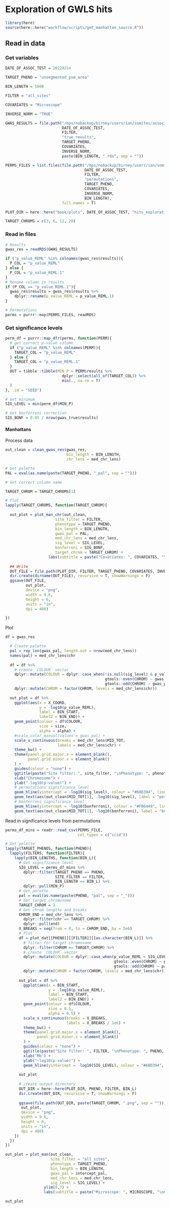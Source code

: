 # Exploration of GWLS hits

```r
library(here)
source(here::here("workflow/scripts/get_manhattan_source.R"))
```

## Read in data

### Get variables
```r
DATE_OF_ASSOC_TEST = 20220214

TARGET_PHENO = "unsegmented_psm_area"

BIN_LENGTH = 5000 

FILTER = "all_sites"

COVARIATES = "Microscope"

INVERSE_NORM = "TRUE"

GWAS_RESULTS = file.path("/hps/nobackup/birney/users/ian/somites/association_testing",
                         DATE_OF_ASSOC_TEST,
                         FILTER,
                         "true_results",
                         TARGET_PHENO,
                         COVARIATES,
                         INVERSE_NORM,
                         paste(BIN_LENGTH, ".rds", sep = ""))

PERMS_FILES = list.files(file.path("/hps/nobackup/birney/users/ian/somites/association_testing",
                                   DATE_OF_ASSOC_TEST,
                                   FILTER,
                                   "permutations",
                                   TARGET_PHENO,
                                   COVARIATES,
                                   INVERSE_NORM,
                                   BIN_LENGTH),
                         full.names = T)

PLOT_DIR = here::here("book/plots", DATE_OF_ASSOC_TEST, "hits_exploration")

TARGET_CHROMS = c(3, 6, 12, 20)

```

### Read in files

```r
# Results
gwas_res = readRDS(GWAS_RESULTS)

if ("p_value_REML" %in% colnames(gwas_res$results)){
  P_COL = "p_value_REML"
} else {
  P_COL = "p_value_REML.1"
}
# Rename column in results
if (P_COL == "p_value_REML.1"){
  gwas_res$results = gwas_res$results %>% 
    dplyr::rename(p_value_REML = p_value_REML.1)
}

# Permutations
perms = purrr::map(PERMS_FILES, readRDS)
```

### Get significance levels

```r
perm_df = purrr::map_dfr(perms, function(PERM){
  # get correct p-value column
  if ("p_value_REML" %in% colnames(PERM)){
    TARGET_COL = "p_value_REML"
  } else {
    TARGET_COL = "p_value_REML.1"
  }
  OUT = tibble::tibble(MIN_P = PERM$results %>% 
                         dplyr::select(all_of(TARGET_COL)) %>%
                         min(., na.rm = T)
  )
}, .id = "SEED")

# Get minimum
SIG_LEVEL = min(perm_df$MIN_P)

# Get bonferroni correction
SIG_BONF = 0.05 / nrow(gwas_true$results)
```


#### Manhattans

Process data
```r
out_clean = clean_gwas_res(gwas_res,
                           bin_length = BIN_LENGTH,
                           chr_lens = med_chr_lens)

# Get palette
PAL = eval(as.name(paste(TARGET_PHENO, "_pal", sep = "")))

# Get correct column name

TARGET_CHROM = TARGET_CHROMS[1]

# Plot
lapply(TARGET_CHROMS, function(TARGET_CHROM){
  
  out_plot = plot_man_chr(out_clean,
                      site_filter = FILTER,
                      phenotype = TARGET_PHENO,
                      bin_length = BIN_LENGTH, 
                      gwas_pal = PAL,
                      med_chr_lens = med_chr_lens,
                      sig_level = SIG_LEVEL,
                      bonferroni = SIG_BONF,
                      target_chrom = TARGET_CHROM) +
                   labs(subtitle = paste("Covariates: ", COVARIATES, "\nChromosome: ", TARGET_CHROM, sep = ""))
  
  ## Write
  OUT_FILE = file.path(PLOT_DIR, FILTER, TARGET_PHENO, COVARIATES, INVERSE_NORM, BIN_LENGTH, paste(TARGET_CHROM, ".png", sep = ""))
  dir.create(dirname(OUT_FILE), recursive = T, showWarnings = F)
  ggsave(OUT_FILE,
         out_plot,
         device = "png",
         width = 9.6,
         height = 6,
         units = "in",
         dpi = 400)

})
```

Plot
```r
df = gwas_res

  # Create palette
  pal = rep_len(gwas_pal, length.out = nrow(med_chr_lens))
  names(pal) = med_chr_lens$chr
  
  df = df %>% 
    # create `COLOUR` vector
    dplyr::mutate(COLOUR = dplyr::case_when(!is.null(sig_level) & p_value_REML < sig_level ~ gwas_pal[1],
                                            gtools::even(CHROM) ~ gwas_pal[2],
                                            gtools::odd(CHROM) ~ gwas_pal[3])) %>% 
    dplyr::mutate(CHROM = factor(CHROM, levels = med_chr_lens$chr)) 
  
  out_plot = df %>% 
    ggplot(aes(x = X_COORD,
               y = -log10(p_value_REML),
               label = BIN_START,
               label2 = BIN_END)) + 
    geom_point(colour = df$COLOUR,
               size = size,
               alpha = alpha) +
    #scale_color_manual(values = gwas_pal) +
    scale_x_continuous(breaks = med_chr_lens$MID_TOT, 
                       labels = med_chr_lens$chr) +
    theme_bw() +
    theme(panel.grid.major.x = element_blank(),
          panel.grid.minor.x = element_blank()
    ) +
    guides(colour = "none") +
    ggtitle(paste("Site filter: ", site_filter, "\nPhenotype: ", phenotype, "\nBin length: ",  bin_length, sep = "")) +
    xlab("Chromosome") +
    ylab("-log10(p-value)") + 
    # permutations significance level
    geom_hline(yintercept = -log10(sig_level), colour = "#60D394", linetype = "dashed") +
    geom_text(aes(out_clean$MID_TOT[1], -log10(sig_level), label = "permutations", vjust = 1), size = 3, colour = "#60D394") + 
    # bonferroni significance level
    geom_hline(yintercept = -log10(bonferroni), colour = "#F06449", linetype = "dashed") +
    geom_text(aes(out_clean$MID_TOT[1], -log10(bonferroni), label = "bonferroni", vjust = 1), size = 3, colour = "#F06449")
```


Read in significance levels from permutations

```r
perms_df_mins = readr::read_csv(PERMS_FILE,
                                col_types = c("ccid"))
```

```r
# Get palette
lapply(TARGET_PHENOS, function(PHENO){
  lapply(FILTERS, function(FILTER){
    lapply(BIN_LENGTHS, function(BIN_L){
      # Get significance level
      SIG_LEVEL = perms_df_mins %>% 
        dplyr::filter(TARGET_PHENO == PHENO,
                      SITE_FILTER == FILTER,
                      BIN_LENGTH == BIN_L) %>% 
        dplyr::pull(MIN_P)
      # Get palette
      pal = eval(as.name(paste(PHENO, "pal", sep = "_")))
      # Get target chromosome
      TARGET_CHROM = 3
      # Get chrom lengths and breaks
      CHROM_END = med_chr_lens %>% 
        dplyr::filter(chr == TARGET_CHROM) %>% 
        dplyr::pull(end)
      X_BREAKS = seq(from = 0, to = CHROM_END, by = 5e6)
      # Plot
      df = plot_dat[[PHENO]][[FILTER]][[as.character(BIN_L)]] %>%
        # filter for target chromosome
        dplyr::filter(CHROM == TARGET_CHROM) %>% 
        # create `COLOUR` vector
        dplyr::mutate(COLOUR = dplyr::case_when(p_value_REML < SIG_LEVEL ~ pal[1],
                                                gtools::even(CHROM) ~ pal[2],
                                                gtools::odd(CHROM) ~ pal[3])) %>% 
        dplyr::mutate(CHROM = factor(CHROM, levels = med_chr_lens$chr)) 
      
      out_plot = df %>% 
        ggplot(aes(x = BIN_START,
                   y = -log10(p_value_REML),
                   label = BIN_START,
                   label2 = BIN_END)) + 
        geom_point(colour = df$COLOUR,
                   size = 0.5,
                   alpha = 0.5) +
        scale_x_continuous(breaks = X_BREAKS,
                           labels = X_BREAKS / 1e6) +
        theme_bw() +
        theme(panel.grid.major.x = element_blank(),
              panel.grid.minor.x = element_blank()
        ) +
        guides(colour = "none") +
        ggtitle(paste("Site filter: ", FILTER, "\nPhenotype: ", PHENO, "\nBin length: ",  BIN_L, sep = "")) +
        xlab("Mb") +
        ylab("-log10(p-value)") + 
        geom_hline(yintercept = -log10(SIG_LEVEL), colour = "#60D394", linetype = "dashed")
      
      out_plot
      
      # create output directory
      OUT_DIR = here::here(PLOT_DIR, PHENO, FILTER, BIN_L)
      dir.create(OUT_DIR, recursive = T, showWarnings = F)
      
      ggsave(file.path(OUT_DIR, paste(TARGET_CHROM, ".png", sep = "")),
       out_plot,
       device = "png",
       width = 9.6,
       height = 6,
       units = "in",
       dpi = 400)
    })
  })
})

out_plot = plot_man(out_clean,
                    site_filter = "all_sites",
                    phenotype = TARGET_PHENO,
                    bin_length = BIN_LENGTH, 
                    gwas_pal = intercept_pal,
                    med_chr_lens = med_chr_lens,
                    sig_level = SIG_LEVEL) +
                 ylim(0,7) + 
                 labs(subtitle = paste("Microscope: ", MICROSCOPE, "\nn samples: ", N_SAMPLES, sep = ""))

out_plot
```


